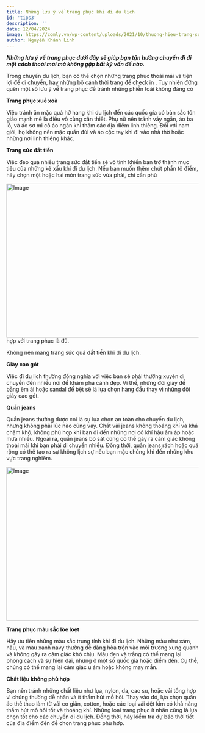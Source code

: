 ```yaml
---
title: Những lưu ý về trang phục khi đi du lịch
id: 'tips3'
description: ''
date: 12/04/2024
image: https://comly.vn/wp-content/uploads/2021/10/thuong-hieu-trang-suc.jpeg
author: Nguyễn Khánh Linh
---
```


_**Những lưu ý về trang phục dưới đây sẽ giúp bạn tận hưởng chuyến đi đi một cách thoải mái mà không gặp bất kỳ vấn đề nào.**_

Trong chuyến du lịch, bạn có thể chọn những trang phục thoải mái và tiện lợi để di chuyển, hay những bộ cánh thời trang để check in . Tuy nhiên đừng quên một số lưu ý về trang phục để tránh những phiền toái không đáng có

**Trang phục xuề xoà**

Việc tránh ăn mặc quá hở hang khi du lịch đến các quốc gia có bản sắc tôn giáo mạnh mẽ là điều vô cùng cần thiết. Phụ nữ nên tránh váy ngắn, áo ba lỗ, và áo sơ mi cổ áo ngắn khi thăm các địa điểm linh thiêng. Đối với nam giới, họ không nên mặc quần đùi và áo cộc tay khi đi vào nhà thờ hoặc những nơi linh thiêng khác.

**Trang sức đắt tiền**

Việc đeo quá nhiều trang sức đắt tiền sẽ vô tình khiến bạn trở thành mục tiêu của những kẻ xấu khi đi du lịch. Nếu bạn muốn thêm chút phần tô điểm, hãy chọn một hoặc hai món trang sức vừa phải, chỉ cần phù

<Image
	src="https://comly.vn/wp-content/uploads/2021/10/thuong-hieu-trang-suc.jpeg"
	className="w-full"
	width="718"
	height="404"
	alt="Image"
/>
hợp với trang phục là đủ.

Không nên mang trang sức quá đắt tiền khi đi du lịch.

**Giày cao gót**

Việc đi du lịch thường đồng nghĩa với việc bạn sẽ phải thường xuyên di chuyển đến nhiều nơi để khám phá cảnh đẹp. Vì thế, những đôi giày đế bằng êm ái hoặc sandal đế bệt sẽ là lựa chọn hàng đầu thay vì những đôi giày cao gót.

**Quần jeans**

Quần jeans thường được coi là sự lựa chọn an toàn cho chuyến du lịch, nhưng không phải lúc nào cũng vậy. Chất vải jeans không thoáng khí và khá chậm khô, không phù hợp khi bạn đi đến những nơi có khí hậu ấm áp hoặc mưa nhiều. Ngoài ra, quần jeans bó sát cũng có thể gây ra cảm giác không thoải mái khi bạn phải di chuyển nhiều. Đồng thời, quần jeans rách hoặc quá rộng có thể tạo ra sự không lịch sự nếu bạn mặc chúng khi đến những khu vực trang nghiêm.

<Image
	src="https://www.vfestival.vn/wp-content/uploads/2019/06/trang-phuc-di-du-lich-cho-phai-dep-xinh-khoi-ban-2.jpg"
	className="w-full"
	width="718"
	height="404"
	alt="Image"
/>

**Trang phục màu sắc lòe loẹt**

Hãy ưu tiên những màu sắc trung tính khi đi du lịch. Những màu như xám, nâu, và màu xanh navy thường dễ dàng hòa trộn vào môi trường xung quanh và không gây ra cảm giác khó chịu. Màu đen và trắng có thể mang lại phong cách và sự hiện đại, nhưng ở một số quốc gia hoặc điểm đến. Cụ thể, chúng có thể mang lại cảm giác u ám hoặc không may mắn.

**Chất liệu không phù hợp**

Bạn nên tránh những chất liệu như lụa, nylon, da, cao su, hoặc vải tổng hợp vì chúng thường dễ nhăn và ít thấm hút mồ hôi. Thay vào đó, lựa chọn quần áo thể thao làm từ vải co giãn, cotton, hoặc các loại vải dệt kim có khả năng thấm hút mồ hôi tốt và thoáng khí. Những loại trang phục ít nhăn cũng là lựa chọn tốt cho các chuyến đi du lịch. Đồng thời, hãy kiểm tra dự báo thời tiết của địa điểm đến để chọn trang phục phù hợp.
